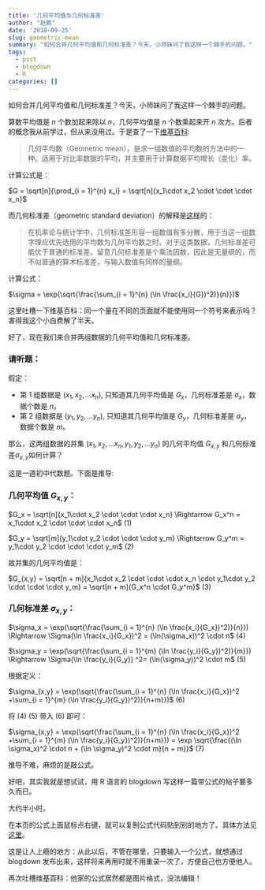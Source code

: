 ```yaml
---
title: '几何平均值与几何标准差'
author: "赵鹏"
date: '2018-09-25'
slug: geometric-mean
summary: "如何合并几何平均值和几何标准差？今天，小师妹问了我这样一个棘手的问题。"
tags:
  - post
  - blogdown
  - R
categories: []
---
```


如何合并几何平均值和几何标准差？今天，小师妹问了我这样一个棘手的问题。

算数平均值是 *n* 个数加起来除以 *n*，几何平均值是 *n* 个数乘起来开 *n* 次方。后者的概念我从前学过，但从来没用过。于是查了一下[维基百科](https://zh.wikipedia.org/wiki/%E5%87%A0%E4%BD%95%E5%B9%B3%E5%9D%87%E6%95%B0):

> 几何平均数（Geometric mean），是求一组数值的平均数的方法中的一种。适用于对比率数据的平均，并主要用于计算数据平均增长（变化）率。

计算公式是：

$G = \sqrt[n]{\prod_{i = 1}^{n} x_i} = \sqrt[n]{x_1\cdot x_2 \cdot \cdot \cdot x_n}$

而几何标准差（geometric standard deviation）的解释是[这样](https://zh.wikipedia.org/wiki/%E5%B9%BE%E4%BD%95%E6%A8%99%E6%BA%96%E5%B7%AE)的：

>  在机率论与统计学中，几何标准差形容一组数值有多分散，用于当这一组数字理应优先选用的平均数为几何平均数之时。对于这类数据，几何标准差可能优于普通的标准差。留意几何标准差是个乘法因数，因此是无量纲的，而不似普通的算术标准差，与输入数值有同样的量纲。

计算公式：

$\sigma = \exp(\sqrt{\frac{\sum_{i = 1}^{n} (\ln \frac{x_i}{G})^2)}{n}})$

这里吐槽一下维基百科：同一个量在不同的页面就不能使用同一个符号来表示吗？害得我这个小白费解了半天。

好了，现在我们来合并两组数据的几何平均值和几何标准差。

### 请听题：

假定：

- 第 1 组数据是 $(x_1, x_2, ... x_n)$, 只知道其几何平均值是 $G_x$，几何标准差是 $\sigma_x$，数据个数是 *n*。
- 第 2 组数据是 $(y_1, y_2, ... y_n)$, 只知道其几何平均值是 $G_y$，几何标准差是 $\sigma_y$，数据个数是 *m*。

那么，这两组数据的并集 $(x_1, x_2, ... x_n, y_1, y_2, ... y_n)$ 的几何平均值 $G_{x,y}$ 和几何标准差$\sigma_{x,y}$如何计算？

这是一道初中代数题。下面是推导:

### 几何平均值 $G_{x,y}$：

$G_x = \sqrt[n]{x_1\cdot x_2 \cdot \cdot \cdot x_n} \Rightarrow G_x^n = x_1\cdot x_2 \cdot \cdot \cdot x_n$ (1)

 $G_y = \sqrt[m]{y_1\cdot y_2 \cdot \cdot \cdot y_m} \Rightarrow G_y^m = y_1\cdot y_2 \cdot \cdot \cdot y_m$ (2)

故并集的几何平均值是：

$G_{x,y} = \sqrt[n + m]{x_1\cdot x_2 \cdot \cdot \cdot x_n \cdot y_1\cdot y_2 \cdot \cdot \cdot y_m}  = \sqrt[n + m]{G_x^n \cdot G_y^m}$ (3)

### 几何标准差 $\sigma_{x,y}$：

$\sigma_x = \exp(\sqrt{\frac{\sum_{i = 1}^{n} (\ln \frac{x_i}{G_x})^2)}{n}}) \Rightarrow \Sigma(\ln \frac{x_i}{G_x})^2 = (\ln(\sigma_x))^2 \cdot n$ (4)

$\sigma_y = \exp(\sqrt{\frac{\sum_{i = 1}^{m} (\ln \frac{y_i}{G_y})^2)}{m}}) \Rightarrow \Sigma(\ln \frac{y_i}{G_y}) ^2= (\ln(\sigma_y))^2 \cdot m$ (5)

根据定义：

$\sigma_{x,y} = \exp(\sqrt{\frac{\sum_{i = 1}^{n} (\ln \frac{x_i}{G_x})^2  +\sum_{i = 1}^{m} (\ln \frac{y_i}{G_y})^2)}{n+m}})$ (6)

将 (4) (5) 带入 (6) 即可：

$\sigma_{x,y} = \exp(\sqrt{\frac{\sum_{i = 1}^{n} (\ln \frac{x_i}{G_x})^2  +\sum_{i = 1}^{m} (\ln \frac{y_i}{G_y})^2)}{n+m}}) = \exp \sqrt{\frac{(\ln \sigma_x)^2 \cdot n + (\ln \sigma_y)^2 \cdot m}{n + m}}$ (7)

推导不难，麻烦的是敲公式。

好吧，其实我就是想试试，用 R 语言的 blogdown 写这样一篇带公式的帖子要多久而已。

大约半小时。

在本页的公式上面鼠标点右键，就可以复制公式代码贴到别的地方了。具体方法见[这里](http://www.pzhao.org/zh/post/latex-equations-to-word/)。

这是让人上瘾的地方：从此以后，不管在哪里，只要输入一个公式，就想通过 blogdown 发布出来，这样将来再用时就不用重录一次了，方便自己也方便他人。

再次吐槽维基百科：他家的公式居然都是图片格式，没法编辑！
